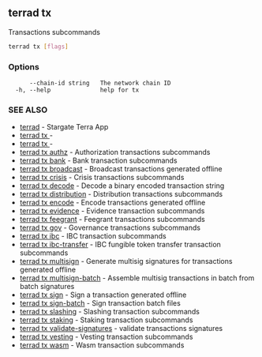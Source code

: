 ## terrad tx

Transactions subcommands

```sh Terrad
terrad tx [flags]
```

### Options

```
      --chain-id string   The network chain ID
  -h, --help              help for tx
```

### SEE ALSO

* [terrad](terrad.md)	 - Stargate Terra App
* [terrad tx ](terrad_tx_.md)	 - 
* [terrad tx ](terrad_tx_.md)	 - 
* [terrad tx authz](terrad_tx_authz.md)	 - Authorization transactions subcommands
* [terrad tx bank](terrad_tx_bank.md)	 - Bank transaction subcommands
* [terrad tx broadcast](terrad_tx_broadcast.md)	 - Broadcast transactions generated offline
* [terrad tx crisis](terrad_tx_crisis.md)	 - Crisis transactions subcommands
* [terrad tx decode](terrad_tx_decode.md)	 - Decode a binary encoded transaction string
* [terrad tx distribution](terrad_tx_distribution.md)	 - Distribution transactions subcommands
* [terrad tx encode](terrad_tx_encode.md)	 - Encode transactions generated offline
* [terrad tx evidence](terrad_tx_evidence.md)	 - Evidence transaction subcommands
* [terrad tx feegrant](terrad_tx_feegrant.md)	 - Feegrant transactions subcommands
* [terrad tx gov](terrad_tx_gov.md)	 - Governance transactions subcommands
* [terrad tx ibc](terrad_tx_ibc.md)	 - IBC transaction subcommands
* [terrad tx ibc-transfer](terrad_tx_ibc-transfer.md)	 - IBC fungible token transfer transaction subcommands
* [terrad tx multisign](terrad_tx_multisign.md)	 - Generate multisig signatures for transactions generated offline
* [terrad tx multisign-batch](terrad_tx_multisign-batch.md)	 - Assemble multisig transactions in batch from batch signatures
* [terrad tx sign](terrad_tx_sign.md)	 - Sign a transaction generated offline
* [terrad tx sign-batch](terrad_tx_sign-batch.md)	 - Sign transaction batch files
* [terrad tx slashing](terrad_tx_slashing.md)	 - Slashing transaction subcommands
* [terrad tx staking](terrad_tx_staking.md)	 - Staking transaction subcommands
* [terrad tx validate-signatures](terrad_tx_validate-signatures.md)	 - validate transactions signatures
* [terrad tx vesting](terrad_tx_vesting.md)	 - Vesting transaction subcommands
* [terrad tx wasm](terrad_tx_wasm.md)	 - Wasm transaction subcommands


